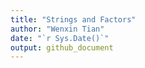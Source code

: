 ```yaml
---
title: "Strings and Factors"
author: "Wenxin Tian"
date: "`r Sys.Date()`"
output: github_document
---
```



